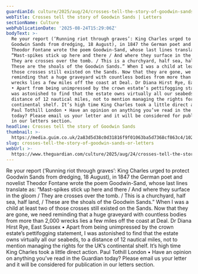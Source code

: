 ```yaml
---
guardianId: culture/2025/aug/24/crosses-tell-the-story-of-goodwin-sands
webTitle: Crosses tell the story of Goodwin Sands | Letters
sectionName: Culture
webPublicationDate: '2025-08-24T15:29:06Z'
bodyText: >-
  Re your report (‘Running riot through graves’: King Charles urged to protect
  Goodwin Sands from dredging, 18 August), in 1847 the German poet and novelist
  Theodor Fontane wrote the poem Goodwin-Sand, whose last lines translate as:
  “Mast-spikes stick up here and there / And where they surface in the gloom /
  They are crosses over the tomb. / This is a churchyard, half sea, half land, /
  These are the shoals of the Goodwin Sands.” When I was a child at least two of
  those crosses still existed on the Sands. Now that they are gone, we need
  reminding that a huge graveyard with countless bodies from more than 2,000
  wrecks lies a few miles off the coast at Deal. Dr Diana Hirst Rye, East Sussex
  • Apart from being unimpressed by the crown estate’s pettifogging statement, I
  was astonished to find that the estate owns virtually all our seabeds, to a
  distance of 12 nautical miles, not to mention managing the rights for the UK’s
  continental shelf. It’s high time King Charles took a little direct action.
  Paul Tothill London • Have an opinion on anything you’ve read in the Guardian
  today? Please email us your letter and it will be considered for publication
  in our letters section.
headline: Crosses tell the story of Goodwin Sands
thumbnail: >-
  https://media.guim.co.uk/2a83d5d38c0d31816f9f01063ba5d7368cf863c4/1028_0_5339_4272/500.jpg
slug: crosses-tell-the-story-of-goodwin-sands-or-letters
webUrl: >-
  https://www.theguardian.com/culture/2025/aug/24/crosses-tell-the-story-of-goodwin-sands
---
```

Re your report (‘Running riot through graves’: King Charles urged to protect Goodwin Sands from dredging, 18 August), in 1847 the German poet and novelist Theodor Fontane wrote the poem Goodwin-Sand, whose last lines translate as: “Mast-spikes stick up here and there / And where they surface in the gloom / They are crosses over the tomb. / This is a churchyard, half sea, half land, / These are the shoals of the Goodwin Sands.” When I was a child at least two of those crosses still existed on the Sands. Now that they are gone, we need reminding that a huge graveyard with countless bodies from more than 2,000 wrecks lies a few miles off the coast at Deal. Dr Diana Hirst Rye, East Sussex • Apart from being unimpressed by the crown estate’s pettifogging statement, I was astonished to find that the estate owns virtually all our seabeds, to a distance of 12 nautical miles, not to mention managing the rights for the UK’s continental shelf. It’s high time King Charles took a little direct action. Paul Tothill London • Have an opinion on anything you’ve read in the Guardian today? Please email us your letter and it will be considered for publication in our letters section.
